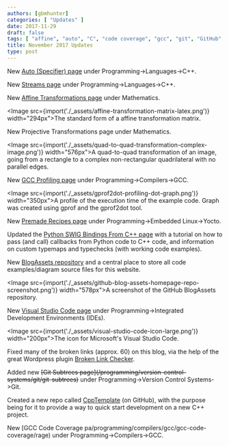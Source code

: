 ```yaml
---
authors: [gbmhunter]
categories: [ "Updates" ]
date: 2017-11-29
draft: false
tags: [ "affine", "auto", "C", "code coverage", "gcc", "git", "GitHub", "matrix", "projection", "Python", "recipes", "repo", "streams", "subtrees", "SWIG", "template", "transformations", "Visual Studio Code", "Yocto" ]
title: November 2017 Updates
type: post
---
```



New [Auto (Specifier) page](/programming/languages/c-plus-plus/auto-specifier) under Programming->Languages->C++.  

New [Streams page](/programming/languages/c-plus-plus/streams) under Programming->Languages->C++.  

New [Affine Transformations page](/mathematics/geometry/affine-transformations) under Mathematics.

<Image src={import('./_assets/affine-transformation-matrix-latex.png')} width="294px">The standard form of a affine transformation matrix.</Image>

New Projective Transformations page under Mathematics.

<Image src={import('./_assets/quad-to-quad-transformation-complex-image.png')} width="576px">A quad-to-quad transformation of an image, going from a rectangle to a complex non-rectangular quadrilateral with no parallel edges.</Image>

New [GCC Profiling page](/programming/compilers/gcc/gcc-profiling) under Programming->Compilers->GCC.

<Image src={import('./_assets/gprof2dot-profiling-dot-graph.png')} width="350px">A profile of the execution time of the example code. Graph was created using gprof and the gprof2dot tool.</Image>

New [Premade Recipes page](/programming/embedded-linux/yocto-project/premade-recipes) under Programming->Embedded Linux->Yocto.  

Updated the [Python SWIG Bindings From C++ page](/programming/languages/python/python-swig-bindings-from-cplusplus) with a tutorial on how to pass (and call) callbacks from Python code to C++ code, and information on custom typemaps and typechecks (with working code examples).  

New [BlogAssets repository](https://github.com/gbmhunter/BlogAssets) and a central place to store all code examples/diagram source files for this website.

<Image src={import('./_assets/github-blog-assets-homepage-repo-screenshot.png')} width="578px">A screenshot of the GitHub BlogAssets repository.</Image>

New [Visual Studio Code page](/programming/integrated-development-environments-ides/visual-studio-code) under Programming->Integrated Development Environments (IDEs).
	
<Image src={import('./_assets/visual-studio-code-icon-large.png')} width="200px">The icon for Microsoft's Visual Studio Code.</Image>

Fixed many of the broken links (approx. 60) on this blog, via the help of the great Wordpress plugin [Broken Link Checker](https://en-ca.wordpress.org/plugins/broken-link-checker/).  

Added new ~~\[Git Subtrees page\](/programming/version-control-systems/git/git-subtrees)~~ under Programming->Version Control Systems->Git.  

Created a new repo called [CppTemplate](https://github.com/gbmhunter/CppTemplate) (on GitHub), with the purpose being for it to provide a way to quick start development on a new C++ project.  

New [GCC Code Coverage pa/programming/compilers/gcc/gcc-code-coverage/rage) under Programming->Compilers->GCC.
